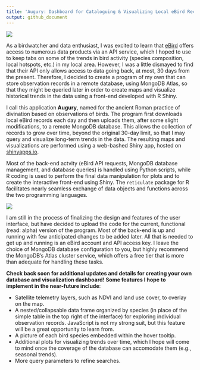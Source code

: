 ```yaml
---
title: 'Augury: Dashboard for Cataloguing & Visualizing Local eBird Records'
output: github_document
---
```


![](image/diagram.png)

As a birdwatcher and data enthusiast, I was excited to learn that [eBird](https://ebird.org/) offers access to numerous data products via an API service, which I hoped to use to keep tabs on some of the trends in bird activity (species composition, local hotspots, etc.) in my local area. However, I was a little dismayed to find that their API only allows access to data going back, at most, 30 days from the present. Therefore, I decided to create a program of my own that can store observation records in a remote database, using MongoDB Atlas, so that they might be queried later in order to create maps and visualize historical trends in the data using a front-end developed with R Shiny.

I call this application **Augury**, named for the ancient Roman practice of divination based on observations of birds. The program first downloads local eBird records each day and then uploads them, after some slight modifications, to a remote MongoDB database. This allows the collection of records to grow over time, beyond the original 30-day limit, so that I may query and visualize long-term trends in the data. The resulting maps and visualizations are performed using a web-bashed Shiny app, hosted on [shinyapps.io](https://www.shinyapps.io).

Most of the back-end actvity (eBird API requests, MongoDB database management, and database queries) is handled using Python scripts, while R coding is used to perform the final data manipulation for plots and to create the interactive front-end using Shiny. The `reticulate` package for R facilitates nearly seamless exchange of data objects and functions across the two programming languages.

![](image/example.png)

I am still in the process of finalizing the design and features of the user interface, but have decided to upload the code for the current, functional (read: alpha) version of the program. Most of the back-end is up and running with few anticipated changes to be added later. All that is needed to get up and running is an eBird account and API access key. I leave the choice of MongoDB database configuration to you, but highly recommend the MongoDB's Atlas cluster service, which offers a free tier that is more than adequate for handling these tasks.

**Check back soon for additional updates and details for creating your own database and visualization dashboard! Some features I hope to implement in the near-future include**:

* Satellite telemetry layers, such as NDVI and land use cover, to overlay on the map.
* A nested/collapsable data frame organized by species (in place of the simple table in the top right of the interface) for exploring individual observation records. JavaScript is not my strong suit, but this feature will be a great opportunity to learn from.
* A picture of each bird species embedded within the hover tooltip.
* Additional plots for visualizing trends over time, which I hope will come to mind once the coverage of the database can accomodate them (e.g., seasonal trends).
* More query parameters to refine searches.